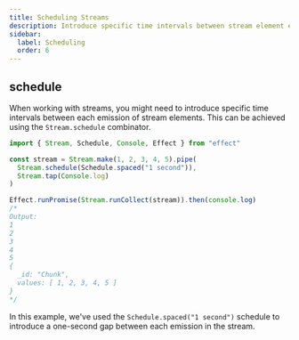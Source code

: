 ```yaml
---
title: Scheduling Streams
description: Introduce specific time intervals between stream element emissions with `Stream.schedule`. Learn to create structured pauses using scheduling combinators for precise control over stream timing.
sidebar:
  label: Scheduling
  order: 6
---
```


## schedule

When working with streams, you might need to introduce specific time intervals between each emission of stream elements. This can be achieved using the `Stream.schedule` combinator.

```ts twoslash
import { Stream, Schedule, Console, Effect } from "effect"

const stream = Stream.make(1, 2, 3, 4, 5).pipe(
  Stream.schedule(Schedule.spaced("1 second")),
  Stream.tap(Console.log)
)

Effect.runPromise(Stream.runCollect(stream)).then(console.log)
/*
Output:
1
2
3
4
5
{
  _id: "Chunk",
  values: [ 1, 2, 3, 4, 5 ]
}
*/
```

In this example, we've used the `Schedule.spaced("1 second")` schedule to introduce a one-second gap between each emission in the stream.
